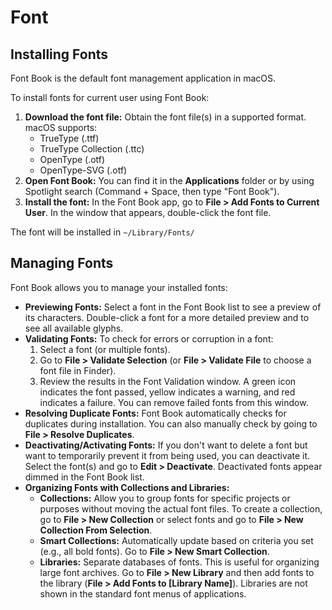 # Font

## Installing Fonts

Font Book is the default font management application in macOS.

To install fonts for current user using Font Book:

1.  **Download the font file:** Obtain the font file(s) in a supported format. macOS supports:
    * TrueType (.ttf)
    * TrueType Collection (.ttc)
    * OpenType (.otf)
    * OpenType-SVG (.otf)
2.  **Open Font Book:** You can find it in the **Applications** folder or by using Spotlight search (Command + Space, then type "Font Book").
3.  **Install the font:** In the Font Book app, go to **File > Add Fonts to Current User**. In the window that appears, double-click the font file.

The font will be installed in `~/Library/Fonts/`
   

## Managing Fonts

Font Book allows you to manage your installed fonts:

* **Previewing Fonts:** Select a font in the Font Book list to see a preview of its characters. Double-click a font for a more detailed preview and to see all available glyphs.
* **Validating Fonts:** To check for errors or corruption in a font:
    1.  Select a font (or multiple fonts).
    2.  Go to **File > Validate Selection** (or **File > Validate File** to choose a font file in Finder).
    3.  Review the results in the Font Validation window. A green icon indicates the font passed, yellow indicates a warning, and red indicates a failure. You can remove failed fonts from this window.
* **Resolving Duplicate Fonts:** Font Book automatically checks for duplicates during installation. You can also manually check by going to **File > Resolve Duplicates**.
* **Deactivating/Activating Fonts:** If you don't want to delete a font but want to temporarily prevent it from being used, you can deactivate it. Select the font(s) and go to **Edit > Deactivate**. Deactivated fonts appear dimmed in the Font Book list.
* **Organizing Fonts with Collections and Libraries:**
    * **Collections:** Allow you to group fonts for specific projects or purposes without moving the actual font files. To create a collection, go to **File > New Collection** or select fonts and go to **File > New Collection From Selection**.
    * **Smart Collections:** Automatically update based on criteria you set (e.g., all bold fonts). Go to **File > New Smart Collection**.
    * **Libraries:** Separate databases of fonts. This is useful for organizing large font archives. Go to **File > New Library** and then add fonts to the library (**File > Add Fonts to [Library Name]**). Libraries are not shown in the standard font menus of applications.
